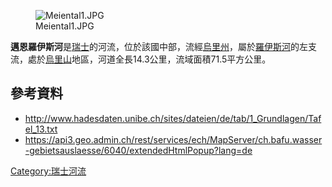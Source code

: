 {{Coord|46.70947|N|8.60486|E|display=title}}
[[Image:Meiental1.JPG|right]]

'''邁恩羅伊斯河'''是[[瑞士|瑞士]]的河流，位於該國中部，流經[[烏里州|烏里州]]，屬於[[羅伊斯河|羅伊斯河]]的左支流，處於[[烏里山|烏里山]]地區，河道全長14.3公里，流域面積71.5平方公里。

==參考資料==
* http://www.hadesdaten.unibe.ch/sites/dateien/de/tab/1_Grundlagen/Tafel_13.txt {{Wayback|url=http://www.hadesdaten.unibe.ch/sites/dateien/de/tab/1_Grundlagen/Tafel_13.txt |date=20140819083326 }}
* https://api3.geo.admin.ch/rest/services/ech/MapServer/ch.bafu.wasser-gebietsauslaesse/6040/extendedHtmlPopup?lang=de {{Wayback|url=https://api3.geo.admin.ch/rest/services/ech/MapServer/ch.bafu.wasser-gebietsauslaesse/6040/extendedHtmlPopup?lang=de |date=20160821152809 }} 

{{Switzerland-geo-stub}}
[[Category:瑞士河流|Category:瑞士河流]]